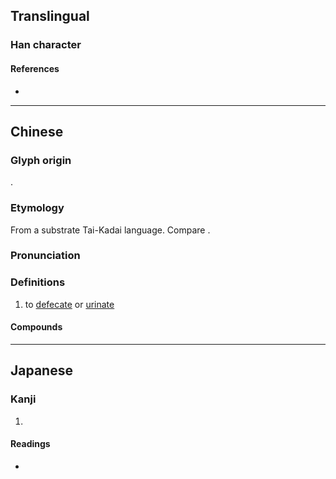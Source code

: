 {{character info/new}}
==Translingual==

===Han character===
{{Han char|rn=44|rad=尸|as=08|sn=11|four=77221|canj=SNLR|ids=⿸尸阿}}

====References====
* {{Han ref|kx=0302.180|dkj=07727|dj=0599.320|hdz=20976.100|uh=5C59|ud=23641|bh=D4F3|bd=54515}}

----

==Chinese==
{{zh-forms|alt=痾,疴,㢐,𡱻-{{zh-hg}}}}

===Glyph origin===
{{Han compound|尸|阿|ls=psc|c1=s|c2=p|no_och2=1}}.

===Etymology===
From a substrate Tai-Kadai language. Compare {{cog|za|ok||to emit, to produce, to defecate, to urinate, to fart}}.

===Pronunciation===
{{zh-pron
|m=ē
|m-s=o1
|c=o1
|h=pfs=ô
|md=
|mn=
|w=
|mc=
|oc=
|cat=v
}}

===Definitions===
{{zh-hanzi}}

# {{lb|zh|chiefly|Cantonese|Hakka|dialectal Mandarin}} to [[defecate]] or [[urinate]]

====Compounds====
{{zh-der|屙屎|屙肚|屙尿|屙肚子|屙㞎㞎|肚屙|屙啡啡}}

----

==Japanese==

===Kanji===
{{ja-kanji|grade=|rs=尸08}}

# {{defn|lang=ja|sort=尸08}}

====Readings====
* {{ja-readings|on=[[あ]] (a)|kun=}}